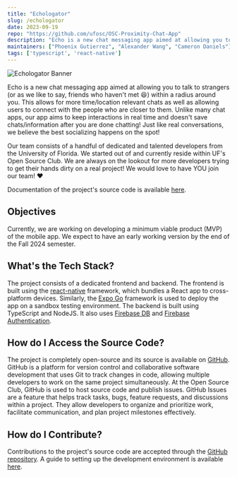 ```yaml
---
title: "Echologator"
slug: /echologator
date: 2023-09-19
repo: "https://github.com/ufosc/OSC-Proximity-Chat-App"
description: "Echo is a new chat messaging app aimed at allowing you to talk to strangers within a radius around you."
maintainers: ["Phoenix Gutierrez", "Alexander Wang", "Cameron Daniels"]
tags: ['typescript', 'react-native']
---
```


![Echologator Banner](https://github.com/ufosc/OSC-Proximity-Chat-App/raw/main/client/assets/images/github/Echo_banner_small2.png)

Echo is a new chat messaging app aimed at allowing you to talk to strangers (or as we like to say, friends who haven't met 😆) within a radius around you. This allows for more time/location relevant chats as well as allowing users to connect with the people who are closer to them. Unlike many chat apps, our app aims to keep interactions in real time and doesn't save chats/information after you are done chatting! Just like real conversations, we believe the best socializing happens on the spot!

Our team consists of a handful of dedicated and talented developers from the University of Florida. We started out of and currently reside within UF's Open Source Club. We are always on the lookout for more developers trying to get their hands dirty on a real project! We would love to have YOU join our team! ❤️

Documentation of the project's source code is available [here](https://osc-proximity-documentation.vercel.app/).

## Objectives

Currently, we are working on developing a minimum viable product (MVP) of the mobile app. We expect to have an early working version by the end of the Fall 2024 semester.

## What's the Tech Stack?

The project consists of a dedicated frontend and backend. The frontend is built using the [react-native](https://reactnative.dev/) framework, which bundles a React app to cross-platform devices. Similarly, the [Expo Go](https://expo.dev/go) framework is used to deploy the app on a sandbox testing environment. The backend is built using TypeScript and NodeJS. It also uses [Firebase DB](https://firebase.google.com/docs/database) and [Firebase Authentication](https://firebase.google.com/docs/auth).

## How do I Access the Source Code?

The project is completely open-source and its source is available on [GitHub](https://github.com/ufosc/OSC-Proximity-Chat-App). GitHub is a platform for version control and collaborative software development that uses Git to track changes in code, allowing multiple developers to work on the same project simultaneously. At the Open Source Club, GitHub is used to host source code and publish issues. GitHub Issues are a feature that helps track tasks, bugs, feature requests, and discussions within a project. They allow developers to organize and prioritize work, facilitate communication, and plan project milestones effectively.

## How do I Contribute?

Contributions to the project's source code are accepted through the [GitHub repository](https://github.com/ufosc/OSC-Proximity-Chat-App). A guide to setting up the development environment is available [here](https://osc-proximity-documentation.vercel.app/guide/getting-started.html).
